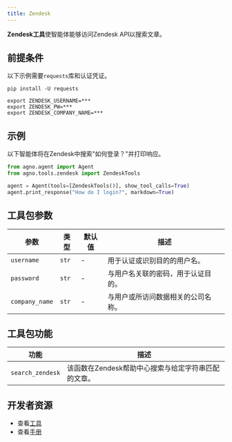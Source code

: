 ```yaml
---
title: Zendesk
---
```

**Zendesk工具**使智能体能够访问Zendesk API以搜索文章。

## 前提条件

以下示例需要`requests`库和认证凭证。

```shell
pip install -U requests
```

```shell
export ZENDESK_USERNAME=***
export ZENDESK_PW=***
export ZENDESK_COMPANY_NAME=***
```

## 示例

以下智能体将在Zendesk中搜索"如何登录？"并打印响应。

```python cookbook/tools/zendesk_tools.py
from agno.agent import Agent
from agno.tools.zendesk import ZendeskTools

agent = Agent(tools=[ZendeskTools()], show_tool_calls=True)
agent.print_response("How do I login?", markdown=True)
```

## 工具包参数

| 参数      | 类型  | 默认值 | 描述                                                             |
| -------------- | ----- | ------- | ----------------------------------------------------------------------- |
| `username`     | `str` | -       | 用于认证或识别目的的用户名。        |
| `password`     | `str` | -       | 与用户名关联的密码，用于认证目的。  |
| `company_name` | `str` | -       | 与用户或所访问数据相关的公司名称。 |

## 工具包功能

| 功能         | 描述                                                                                    |
| ---------------- | ---------------------------------------------------------------------------------------------- |
| `search_zendesk` | 该函数在Zendesk帮助中心搜索与给定字符串匹配的文章。 |

## 开发者资源

- 查看[工具](https://github.com/agno-agi/agno/blob/main/libs/agno/agno/tools/zendesk.py)
- 查看[手册](https://github.com/agno-agi/agno/blob/main/cookbook/tools/zendesk_tools.py)